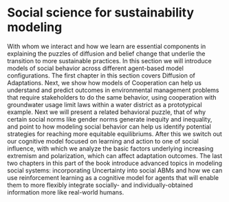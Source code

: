 # Social science for sustainability modeling

With whom we interact and how we learn are essential components in explaining the puzzles of diffusion and belief change that underlie the transition to more sustainable practices. In this section we will introduce models of social behavior across different agent-based model configurations. The first chapter in this section covers Diffusion of Adaptations. Next, we show how models of Cooperation can help us understand and predict outcomes in environmental management problems that require stakeholders to do the same behavior, using cooperation with groundwater usage limit laws within a water district as a prototypical example. Next we will present a related behavioral puzzle, that of why certain social norms like gender norms generate inequity and inequality, and point to how modeling social behavior can help us identify potential strategies for reaching more equitable equilibriums. After this we switch out our cognitive model focused on learning and action to one of social influence, with which we analyze the basic factors underlying increasing extremism and polarization, which can affect adaptation outcomes. The last two chapters in this part of the book introduce advanced topics in modeling social systems: incorporating Uncertainty into social ABMs and how we can use reinforcement learning as a cognitive model for agents that will enable them to more flexibly integrate socially- and individually-obtained information more like real-world humans.